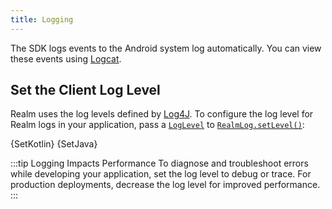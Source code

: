 ```yaml
---
title: Logging
---
```



The SDK logs events to the Android system log automatically. You can
view these events using [Logcat](https://developer.android.com//studio/debug/am-logcat).

## Set the Client Log Level

Realm uses the log levels defined by [Log4J](https://logging.apache.org/log4j/1.2/apidocs/org/apache/log4j/Level.html).
To configure the log level for Realm logs in your application, pass a
[`LogLevel`](https://www.mongodb.com/docs/realm-sdks/java/latest/io/realm/log/LogLevel.html)
to [`RealmLog.setLevel()`](https://www.mongodb.com/docs/realm-sdks/java/latest/io/realm/log/RealmLog.html#setLevel-int-):

<Tabs groupId="java-sdk-languages">
  <TabItem value="kotlin" label="Kotlin">
    <CodeBlock language="kotlin">{SetKotlin}</CodeBlock>
  </TabItem>
  <TabItem value="java" label="Java">
    <CodeBlock language="java">{SetJava}</CodeBlock>
  </TabItem>
</Tabs>

:::tip Logging Impacts Performance
To diagnose and troubleshoot errors while developing your application,
set the log level to debug or trace. For production deployments,
decrease the log level for improved performance.
:::
